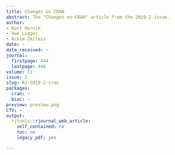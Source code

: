 ```yaml
---
title: Changes on CRAN
abstract: The "Changes on CRAN" article from the 2019-2 issue.
author:
- Kurt Hornik
- Uwe Ligges
- Achim Zeileis
date: ~
date_received: ~
journal:
  firstpage: 444
  lastpage: 446
volume: 11
issue: 2
slug: RJ-2019-2-cran
packages:
  cran: ~
  bioc: ~
preview: preview.png
CTV: ~
output:
  rjtools::rjournal_web_article:
    self_contained: no
    toc: no
    legacy_pdf: yes

---
```

